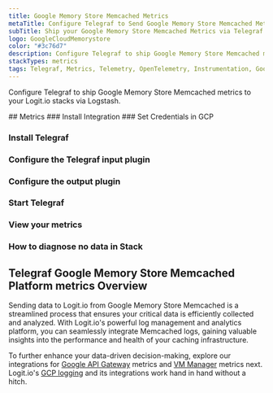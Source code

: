 ```yaml
---
title: Google Memory Store Memcached Metrics
metaTitle: Configure Telegraf to Send Google Memory Store Memcached Metrics
subTitle: Ship your Google Memory Store Memcached Metrics via Telegraf to your Logit.io Stack
logo: GoogleCloudMemorystore
color: "#3c76d7"
description: Configure Telegraf to ship Google Memory Store Memcached metrics to Logit.io. Use our Telegraf Google Memory Store Memcached metrics example configuration.
stackTypes: metrics
tags: Telegraf, Metrics, Telemetry, OpenTelemetry, Instrumentation, Google Memory Store Memcached, In-memory Data Store
---
```


Configure Telegraf to ship Google Memory Store Memcached metrics to your Logit.io stacks via Logstash.

<Steps>
  ## Metrics
  ### Install Integration
  <InstallIntegration/>
  ### Set Credentials in GCP

  <SetGCPCredentials intro="Google Memorystore for Memcached is a fully managed in-memory data store service offered by Google Cloud. It provides a scalable and high-performance solution for caching frequently accessed data, improving application performance and reducing latency. With Memorystore for Memcached, organizations can easily deploy and manage a distributed in-memory cache environment."/>
  
  ### Install Telegraf

  <InstallTelegraf />

  ### Configure the Telegraf input plugin

  <TelegrafStackDriverInput metric_type="memcache.googleapis.com"/>

  ### Configure the output plugin

  <TelegrafOutputPlugin />

  ### Start Telegraf

  <StartTelegraf />

  ### View your metrics
  <LaunchStack stackType="metrics" source="Google_Memory_Store_Memcached_Metrics_via_Telegraf" utmMedium="metrics" utmCampaign="telegraf-GoogleMemoryStoreMemcached-metrics" />

  ### How to diagnose no data in Stack

  <DiagnoseNoData />
</Steps>

## Telegraf Google Memory Store Memcached Platform metrics Overview

Sending data to Logit.io from Google Memory Store Memcached is a streamlined process that ensures your 
critical data is efficiently collected and analyzed. With Logit.io's powerful log management and 
analytics platform, you can seamlessly integrate Memcached logs, gaining valuable insights into the 
performance and health of your caching infrastructure.
      
To further enhance your data-driven decision-making, explore our integrations for 
[Google API Gateway](/integrations/infrastructure-metrics/google-cloud/api-gateway-telegraf-metrics) metrics and 
[VM Manager](/integrations/infrastructure-metrics/google-cloud/vm-manager-telegraf-metrics) 
metrics next. Logit.io's [GCP logging](https://logit.io/solutions/gcp-logging/) and its 
integrations work hand in hand without a hitch.